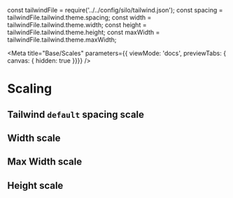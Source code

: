 const tailwindFile = require('../../config/silo/tailwind.json');
const spacing = tailwindFile.tailwind.theme.spacing;
const width = tailwindFile.tailwind.theme.width;
const height = tailwindFile.tailwind.theme.height;
const maxWidth = tailwindFile.tailwind.theme.maxWidth;

<Meta title="Base/Scales"
parameters={{ viewMode: 'docs', previewTabs: { canvas: { hidden: true }}}}
/>

# Scaling

## Tailwind `default` spacing scale
<Spacing spacing={spacing}></Spacing>

## Width scale
<Spacing spacing={width} classNamePrefix="w-"></Spacing>

## Max Width scale
<Spacing spacing={maxWidth} classNamePrefix="w-"></Spacing>

## Height scale
<Spacing spacing={height} classNamePrefix="h-" direction="vertical"></Spacing>
